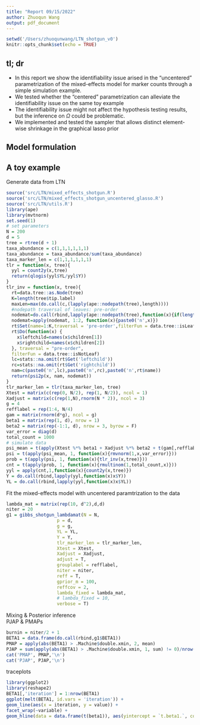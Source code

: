 ```yaml
---
title: "Report 09/15/2022"
author: Zhuoqun Wang
output: pdf_document
---
```


```r
setwd('/Users/zhuoqunwang/LTN_shotgun_v0')
knitr::opts_chunk$set(echo = TRUE)
```  

## tl; dr  
- In this report we show the identifiability issue arised in the "uncentered" parametrization of the mixed-effects model for marker counts through a simple simulation example.   
- We tested whether the "centered" parametrization can alleviate the identifiability issue on the same toy example  
- The identifiability issue might not affect the hypothesis testing results, but the inference on $\Omega$ could be problematic.   
- We implemented and tested the sampler that allows distinct element-wise shrinkage in the graphical lasso prior


## Model formulation

\textcolor{red}{Add model formulation here}

## A toy example  
\textcolor{red}{Describe simulation setting here}

Generate data from LTN   
```r
source('src/LTN/mixed_effects_shotgun.R')
source('src/LTN/mixed_effects_shotgun_uncentered_glasso.R')
source('src/LTN/utils.R')
library(ape)
library(mvtnorm)
set.seed(1)
# set parameters
N = 200
d = 5
tree = rtree(d + 1)
taxa_abundance = c(1,1,1,1,1,1)
taxa_abundance = taxa_abundance/sum(taxa_abundance)
taxa_marker_len = c(1,1,1,1,1,1)
tlr = function(x, tree){
  yyl = count2y(x,tree)
  return(qlogis(yyl$YL/yyl$Y))
}
tlr_inv = function(x, tree){
  rt=data.tree::as.Node(tree)
  K=length(tree$tip.label)
  maxLen=max(do.call(c,(lapply(ape::nodepath(tree),length))))
  #nodepath traversal of leaves: pre-order
  nodemat=do.call(rbind,lapply(ape::nodepath(tree),function(x){if(length(x)<maxLen){c(x,rep(rt$name,maxLen-length(x)))}else{x}}))
  nodemat=apply(nodemat, 1:2, function(x){paste0('n',x)})
  rt$Set(name=1:K,traversal = 'pre-order',filterFun = data.tree::isLeaf)
  rt$Do(function(x) {
    x$leftchild=names(x$children[1])
    x$rightchild=names(x$children[2])
  }, traversal = "pre-order",
  filterFun = data.tree::isNotLeaf)
  lc=stats::na.omit(rt$Get('leftchild'))
  rc=stats::na.omit(rt$Get('rightchild'))
  nam=c(paste0('n',lc),paste0('n',rc),paste0('n',rt$name))
  return(psi2p(x, nam, nodemat))
}
tlr_marker_len = tlr(taxa_marker_len, tree)
Xtest = matrix(c(rep(0, N/2), rep(1, N/2)), ncol = 1)
Xadjust = matrix(c(rep(1,N),rnorm(N * 2)), ncol = 3)
g = 4
refflabel = rep(1:4, N/4)
gam = matrix(rnorm(d*g), ncol = g)
beta1 = matrix(rep(1, d), nrow = 1)
beta2 = matrix(rep(-1:1, d), nrow = 3, byrow = F)
var_error = diag(d)
total_count = 1000
# simulate data
psi_mean = t(apply(Xtest %*% beta1 + Xadjust %*% beta2 + t(gam[,refflabel]), 1, function(x){x + tlr_marker_len}))
psi = t(apply(psi_mean, 1, function(x){rmvnorm(1,x,var_error)}))
prob = t(apply(psi, 1, function(x){tlr_inv(x,tree)}))
cnt = t(apply(prob, 1, function(x){rmultinom(1,total_count,x)}))
yyl = apply(cnt,1,function(x){count2y(x,tree)})
Y = do.call(rbind,lapply(yyl,function(x)x$Y))
YL = do.call(rbind,lapply(yyl,function(x)x$YL))
```  

Fit the mixed-effects model with uncentered paramtrization to the data   
```r
lambda_mat = matrix(rep(10, d^2),d,d)
niter = 20
g1 = gibbs_shotgun_lambdamat(N = N,
                   p = d,
                   g = g,
                   YL = YL,
                   Y = Y,
                   tlr_marker_len = tlr_marker_len,
                   Xtest = Xtest,
                   Xadjust = Xadjust,
                   adjust = T,
                   grouplabel = refflabel,
                   niter = niter,
                   reff = T,
                   gprior_m = 100,
                   reffcov = 2,
                   lambda_fixed = lambda_mat,
                   # lambda_fixed = 10,
                   verbose = T)
```  

Mixing & Posterior inference   
PJAP & PMAPs
```r
burnin = niter/2 + 1
BETA1 = data.frame(do.call(rbind,g1$BETA1))
PMAP = apply(abs(BETA1) > .Machine$double.xmin, 2, mean)
PJAP = sum(apply(abs(BETA1) > .Machine$double.xmin, 1, sum) != 0)/nrow(BETA1)
cat('PMAP', PMAP,'\n')
cat('PJAP', PJAP,'\n')
```  

traceplots
```r
library(ggplot2)
library(reshape2)
BETA1[,'iteration'] = 1:nrow(BETA1)
ggplot(melt(BETA1, id.vars = 'iteration')) + 
geom_line(aes(x = iteration, y = value)) + 
facet_wrap(~variable) + 
geom_hline(data = data.frame(t(beta1)), aes(yintercept = `t.beta1.`, color = 'red')) 


```  

